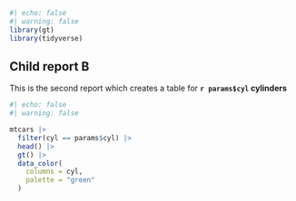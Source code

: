 
```{r}
#| echo: false
#| warning: false
library(gt)
library(tidyverse)
```

## Child report B


This is the second report which creates a table for **`r params$cyl` cylinders**

```{r}
#| echo: false
#| warning: false

mtcars |> 
  filter(cyl == params$cyl) |>
  head() |> 
  gt() |>
  data_color(
    columns = cyl,
    palette = "green"
  )
  
```



